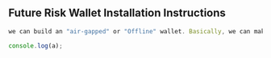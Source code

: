 
## Future Risk Wallet Installation Instructions
```js filename="BitcoinDevKit snippet" {3} copy
we can build an "air-gapped" or "Offline" wallet. Basically, we can make a wallet that physically can't connect to the Bitcoin network. It will still be able to generate addresses and sign PSBTs (opens new window), but with a greatly reduced attack surface because a sizable part of the code that handles the logic to synchronize with the network would be entirely omitted in the final executable binary.;

console.log(a);
```





